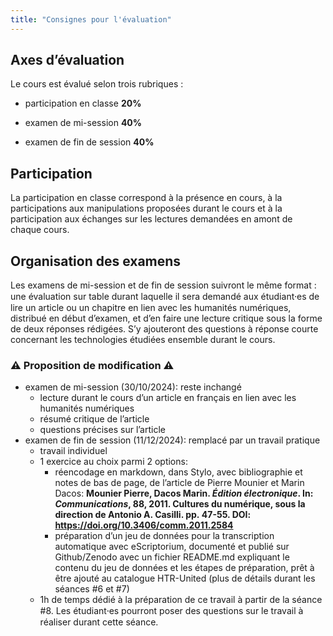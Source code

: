 ```yaml
---
title: "Consignes pour l'évaluation"
---
```


## Axes d'évaluation

Le cours est évalué selon trois rubriques : 

- participation en classe **20%**

- examen de mi-session **40%**

- examen de fin de session **40%**

## Participation

La participation en classe correspond à la présence en cours, à la participations aux manipulations proposées durant le cours et à la participation aux échanges sur les lectures demandées en amont de chaque cours.

## Organisation des examens

Les examens de mi-session et de fin de session suivront le même format : une évaluation sur table durant laquelle il sera demandé aux étudiant⸱es de lire un article ou un chapitre en lien avec les humanités numériques, distribué en début d'examen, et d'en faire une lecture critique sous la forme de deux réponses rédigées. S'y ajouteront des questions à réponse courte concernant les technologies étudiées ensemble durant le cours. 

### ⚠️ Proposition de modification ⚠️

- examen de mi-session (30/10/2024): reste inchangé
    - lecture durant le cours d'un article en français en lien avec les humanités numériques
    - résumé critique de l'article
    - questions précises sur l'article

- examen de fin de session (11/12/2024): remplacé par un travail pratique
    - travail individuel
    - 1 exercice au choix parmi 2 options:
        - réencodage en markdown, dans Stylo, avec bibliographie et notes de bas de page, de l'article de Pierre Mounier et Marin Dacos: **Mounier Pierre, Dacos Marin. *Édition électronique*. In: *Communications*, 88, 2011. Cultures du numérique, sous la direction de Antonio A. Casilli. pp. 47-55. DOI: [https://doi.org/10.3406/comm.2011.2584](https://www.persee.fr/doc/comm_0588-8018_2011_num_88_1_2584)**
        - préparation d'un jeu de données pour la transcription automatique avec eScriptorium, documenté et publié sur Github/Zenodo avec un fichier README.md expliquant le contenu du jeu de données et les étapes de préparation, prêt à être ajouté au catalogue HTR-United (plus de détails durant les séances #6 et #7)
    - 1h de temps dédié à la préparation de ce travail à partir de la séance #8. Les étudiant⸱es pourront poser des questions sur le travail à réaliser durant cette séance.



<!--
Le cours est évalué selon quatre rubriques:

- participation en classe (les absences non justifiées auront une incidence sur cette note) **(30%)**

- participation durant la séance #8 **(20%)**

- projet final **(50%)**

- notes de rattrapage grâce aux questionnaires disponibles <mark>prochainement</mark> dans Studium **(jusqu'à +3%)**

## Consignes pour le projet final

<mark><span style="color: red;">TBD</span></mark>-->




